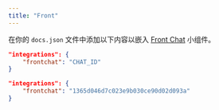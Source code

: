 ```yaml
---
title: "Front"
---
```


在你的 `docs.json` 文件中添加以下内容以嵌入 [Front Chat](https://front.com) 小组件。

<CodeGroup>

```json Integration options in docs.json
"integrations": {
    "frontchat": "CHAT_ID"
}
```

```json Example
"integrations": {
    "frontchat": "1365d046d7c023e9b030ce90d02d093a"
}
```

</CodeGroup>
